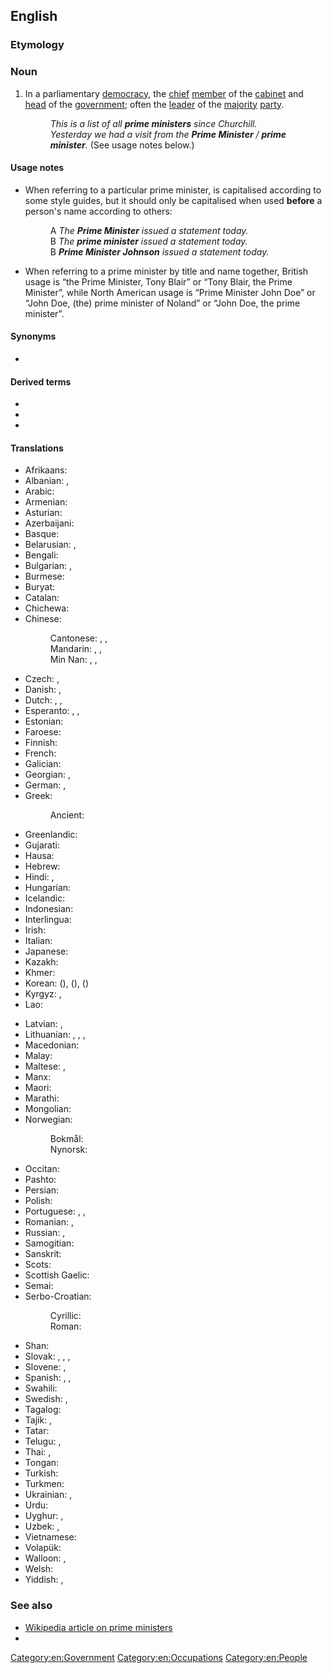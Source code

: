 {{also|prime-minister|Prime Minister}}
==English==
{{Wikipedia}}

===Etymology===
{{der|en|la|[[primus]] + [[minister]]}}

===Noun===
{{en-noun}}

# In a parliamentary [[democracy]], the [[chief]] [[member]] of the [[cabinet]] and [[head]] of the [[government]]; often the [[leader]] of the [[majority]] [[party]].
#: ''This is a list of all '''prime ministers''' since Churchill.''
#: ''Yesterday we had a visit from the '''Prime Minister''' / '''prime minister'''.'' (See usage notes below.)

====Usage notes====
* When referring to a particular prime minister, {{m|en||prime minister}} is capitalised according to some style guides, but it should only be capitalised when used '''before''' a person's name according to others:
*: A ''The '''Prime Minister''' issued a statement today.''
*: B ''The '''prime minister''' issued a statement today.''
*: B '''''Prime Minister Johnson''' issued a statement today.''
* When referring to a prime minister by title and name together, British usage is “the Prime Minister, Tony Blair” or “Tony Blair, the Prime Minister”, while North American usage is “Prime Minister John Doe” or “John Doe, (the) prime minister of Noland” or “John Doe, the prime minister”.

====Synonyms====
* {{l|en|premier}}

====Derived terms====
* {{l|en|deputy prime minister}}
* {{l|en|prime ministerial}}
* {{l|en|prime ministership}}

====Translations====
{{trans-top|chief member of the cabinet and head of the government}}
* Afrikaans: {{t|af|eerste minister}}
* Albanian: {{t+|sq|kryeministër|m}}, {{t+|sq|kryeministri|m}} {{q|definite}}
* Arabic: {{t|ar|رَئِيس اَلْوُزَرَاء|m}}
* Armenian: {{t+|hy|վարչապետ}}
* Asturian: {{t|ast|primer ministru|m}}
* Azerbaijani: {{t|az|baş nazir}}
* Basque: {{t|eu|lehen ministro}}
* Belarusian: {{t|be|прэм'е́р-міні́стр|m|sc=Cyrl}}, {{t|be|прэм'е́р|m|sc=Cyrl}}
* Bengali: {{t|bn|প্রধানমন্ত্রী|sc=Beng}}
* Bulgarian: {{t|bg|мини́стър-председа́тел|m|sc=Cyrl}}, {{t|bg|премие́р|m|sc=Cyrl}}
* Burmese: {{t+|my|ဝန်ကြီးချုပ်}}
* Buryat: {{t|bua|юрэнхы һайд}}
* Catalan: {{t|ca|primer ministre|m}}
* Chichewa: {{t|ny|nduna yaikulu}}
* Chinese:
*: Cantonese: {{t|yue|首相|tr=sau2 soeng3}} {{qualifier|of the UK, Japan, etc.}}, {{t+|cmn|總理}}, {{t+|cmn|总理|tr=zung2 lei5}} {{qualifier|of Australia, New Zealand, Canada, etc.}}
*: Mandarin: {{t+|cmn|首相|tr=shǒuxiàng}} {{qualifier|of the UK, Japan, etc.}}, {{t+|cmn|總理}}, {{t+|cmn|总理|tr=zǒnglǐ}} {{qualifier|of Australia, New Zealand, Canada, etc.}}
*: Min Nan: {{t+|nan|首相|tr=siú-siòng}} {{qualifier|of the UK, Japan, etc.}}, {{t+|nan|總理}}, {{t|nan|总理|tr=chóng-lí}} {{qualifier|of Australia, New Zealand, Canada, etc.}}
* Czech: {{t+|cs|premiér|m}}, {{t+|cs|ministerský předseda|m}}
* Danish: {{t+|da|statsminister|c}}, {{t|da|premierminister|c}}
* Dutch: {{t+|nl|eerste minister|m}}, {{t+|nl|premier|m}}, {{t+|nl|minister-president|m}}
* Esperanto: {{t|eo|ĉefministro}}, {{t|eo|ministroprezidanto}}, {{t|eo|premiero}}
* Estonian: {{t+|et|peaminister}}
* Faroese: {{t|fo|forsætisráðharri|m}}
* Finnish: {{t+|fi|pääministeri}}
* French: {{t+|fr|premier ministre|m}}
* Galician: {{t|gl|primeiro ministro|m}}
* Georgian: {{t|ka|პრემიერ-მინისტრი}}, {{t|ka|პრემიერი}}
* German: {{t+|de|Premierminister|m}}, {{t+|de|Premierministerin|f}}
* Greek: {{t+|el|πρωθυπουργός|m}}
*: Ancient: {{t|grc|τριστάτης|m}}
* Greenlandic: {{t|kl|ministeriuneq}}
* Gujarati: {{t|gu|વડાપ્રધાન}}
* Hausa: {{t+|ha|firaminista}}
* Hebrew: {{t+|he|ראש ממשלה|m|alt=רֹאשׁ־מֶמְשָׁלָה|tr=rosh-memshalá}}
* Hindi: {{t+|hi|प्रधान मंत्री|m}}, {{t|hi|वज़ीर-ए-आज़म|m}}
* Hungarian: {{t+|hu|miniszterelnök}}
* Icelandic: {{t|is|forsætisráðherra|m}}
* Indonesian: {{t+|id|perdana menteri}}
* Interlingua: {{t|ia|prime ministro}}
* Irish: {{t|ga|príomh-aire|m}}
* Italian: {{t|it|primo ministro|m}}
* Japanese: {{t+|ja|首相|tr=しゅしょう, shushō}}
* Kazakh: {{t|kk|премьер-министр|sc=Cyrl}}
* Khmer: {{t|km|នាយករដ្ឋមន្ត្រី}}
* Korean: {{t+|ko|총리}} ({{t|ko|總理|sc=Hani}}), {{t+|ko|수상}} ({{t+|ko|首相|sc=Hani}}), {{t+|ko|각하}} ({{t+|ko|閣下|sc=Hani}}) {{qualifier|honorific}}
* Kyrgyz: {{t|ky|баш-министр}}, {{t|ky|премьер-министр}}
* Lao: {{t|lo|ນາຍົກລັດຖະມົນຕີ}}
{{trans-mid}}
* Latvian: {{t|lv|premjerministrs|m}}, {{t|lv|premjerministre|f}}
* Lithuanian: {{t|lt|premjeras|m}}, {{t|lt|premjerė|f}}, {{t|lt|ministras pirmininkas|m}}, {{t|lt|ministrė pirmininkė|f}}
* Macedonian: {{t|mk|премие́р|m}}
* Malay: {{t|ms|perdana menteri}}
* Maltese: {{t|mt|prim|m}}, {{t|mt|prim ministru|m}}
* Manx: {{t|gv|ard-vinishter|m}}
* Maori: {{t|mi|pirimia}}
* Marathi: {{t|mr|प्रधान मंत्री|m|sc=Deva}}
* Mongolian: {{t|mn|ерөнхий сайд}}
* Norwegian:
*: Bokmål: {{t+|no|statsminister|m}}
*: Nynorsk: {{t|nn|statsminister|m}}
* Occitan: {{t|oc|primièr ministre|m}}
* Pashto: {{t|ps|لومړی وزير|m|tr=lumṛay wazír}}
* Persian: {{t+|fa|نخست وزیر|tr=noxost vazir}}
* Polish: {{t+|pl|premier|m}}
* Portuguese: {{t|pt|primeiro ministro|m}}, {{t+|pt|premiê|m|f}}, {{t+|pt|premier|m|f}}
* Romanian: {{t+|ro|prim-ministru|m}}, {{t+|ro|premier|m}}
* Russian: {{t+|ru|премье́р-мини́стр|m}}, {{t+|ru|премье́р|m}}
* Samogitian: {{t|sgs|mėnėstros pėrmėninks|m}}
* Sanskrit: {{t|sa|प्रधान मंत्री|m}}
* Scots: {{t|sco|prime meinster}}
* Scottish Gaelic: {{t|gd|prìomhair|m}}
* Semai: {{t|sea|perdane menteri}}
* Serbo-Croatian:
*: Cyrillic: {{t|sh|премијер|m}}
*: Roman: {{t+|sh|premijer|m}}
* Shan: {{t|shn|ဝုၼ်ႇၵျီးၶျုၵ်ႈ}}
* Slovak: {{t|sk|predseda vlády|m}}, {{t|sk|predsedkyňa vlády|f}}, {{t|sk|premiér|m}}, {{t|sk|premiérka|f}}
* Slovene: {{t|sl|premier|m}}, {{t|sl|premierka|f}}
* Spanish: {{t|es|primer ministro|m}}, {{t|es|presidente de Gobierno|m}}, {{t|es|primera ministra|f}}
* Swahili: {{t|sw|waziri mkuu}}
* Swedish: {{t+|sv|premiärminister|c}}, {{t+|sv|statsminister|c}}
* Tagalog: {{t|tl|punong ministro}}
* Tajik: {{t|tg|сарвазир}}, {{t|tg|нахуствазир}}
* Tatar: {{t|tt|премьер-министр}}
* Telugu: {{t|te|ప్రధాని}}, {{t|te|ప్రధాన మంత్రి}}
* Thai: {{t+|th|นายกรัฐมนตรี}}, {{t+|th|อัครมหาเสนาบดี}}
* Tongan: {{t|to|palemia}}
* Turkish: {{t+|tr|başbakan}}
* Turkmen: {{t|tk|premýer-ministr}}
* Ukrainian: {{t+|uk|прем'є́р-міні́стр|m|sc=Cyrl}}, {{t+|uk|прем'є́р|m|sc=Cyrl}}
* Urdu: {{t|ur|وزیر اعظم|m|tr=vazīr-e-āzam}}
* Uyghur: {{t|ug|باش ۋەزىر}}, {{t|ug|باش مىنىستر}}
* Uzbek: {{t|uz|bosh ministr}}, {{t|uz|bosh vazir}}
* Vietnamese: {{t+|vi|thủ tướng}}
* Volapük: {{t-needed|vo}}
* Walloon: {{t+|wa|prumî minisse|m}}, {{t|wa|prumire minisse|f}}
* Welsh: {{t|cy|prif weinidog|m}}
* Yiddish: {{t|yi|פּרעמיער|m}}, {{t|yi|פּרעמיערשע|f}}
{{trans-bottom}}

===See also===
* [[w:prime minister|Wikipedia article on prime ministers]]
* {{l|en|head of government}}

[[Category:en:Government]]
[[Category:en:Occupations]]
[[Category:en:People]]